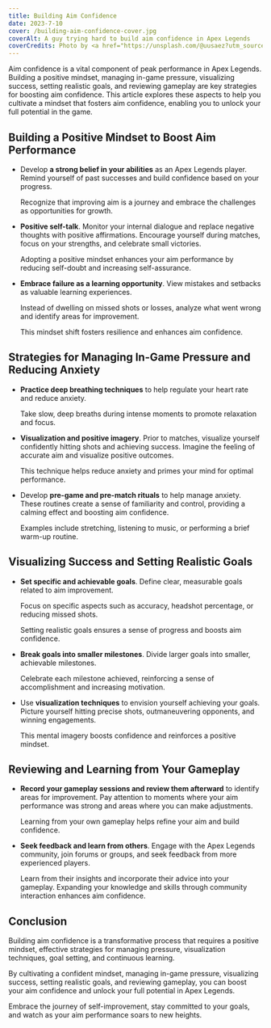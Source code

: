 ```yaml
---
title: Building Aim Confidence
date: 2023-7-10
cover: /building-aim-confidence-cover.jpg
coverAlt: A guy trying hard to build aim confidence in Apex Legends
coverCredits: Photo by <a href="https://unsplash.com/@uusaez?utm_source=unsplash&utm_medium=referral&utm_content=creditCopyText" rel="nofollow" target="_blank">Fausto Sandoval</a> on <a href="https://unsplash.com/photos/s4ip4-QiT6w?utm_source=unsplash&utm_medium=referral&utm_content=creditCopyText" rel="nofollow" target="_blank">Unsplash</a>
---
```


Aim confidence is a vital component of
peak performance in Apex Legends. Building
a positive mindset, managing in-game pressure,
visualizing success, setting realistic goals,
and reviewing gameplay are key strategies
for boosting aim confidence. This article explores
these aspects to help you cultivate a mindset
that fosters aim confidence, enabling you
to unlock your full potential in the game.

## Building a Positive Mindset to Boost Aim Performance

- Develop **a strong belief in your
  abilities** as an Apex Legends player. Remind yourself
  of past successes and build confidence based
  on your progress.

  Recognize that improving aim
  is a journey and embrace the challenges as opportunities for growth.

- **Positive self-talk**. Monitor your internal dialogue
  and replace negative thoughts with positive
  affirmations. Encourage yourself during matches,
  focus on your strengths, and celebrate small victories.

  Adopting a positive mindset enhances your
  aim performance by reducing self-doubt
  and increasing self-assurance.

- **Embrace failure as a learning opportunity**.
  View mistakes and setbacks as valuable learning experiences.

  Instead of dwelling on missed shots or losses,
  analyze what went wrong and identify areas for improvement.

  This mindset shift fosters resilience and enhances aim confidence.

## Strategies for Managing In-Game Pressure and Reducing Anxiety

- **Practice deep breathing
  techniques** to help regulate your heart rate and
  reduce anxiety.

  Take slow, deep breaths during
  intense moments to promote relaxation and focus.

- **Visualization and positive imagery**. Prior to matches,
  visualize yourself confidently hitting shots and
  achieving success. Imagine the feeling of accurate
  aim and visualize positive outcomes.

  This technique helps reduce anxiety and
  primes your mind for optimal performance.

- Develop **pre-game and pre-match rituals** to help manage anxiety.
  These routines create a sense of familiarity and control,
  providing a calming effect and boosting aim confidence.

  Examples include stretching, listening to music, or
  performing a brief warm-up routine.

## Visualizing Success and Setting Realistic Goals

- **Set specific and achievable goals**. Define clear,
  measurable goals related to aim improvement.

  Focus on specific aspects such as accuracy,
  headshot percentage, or reducing missed shots.

  Setting realistic goals ensures a sense of
  progress and boosts aim confidence.

- **Break goals into smaller milestones**.
  Divide larger goals into smaller, achievable milestones.

  Celebrate each milestone achieved, reinforcing
  a sense of accomplishment and increasing motivation.

- Use **visualization techniques**
  to envision yourself achieving your goals. Picture
  yourself hitting precise shots, outmaneuvering opponents,
  and winning engagements.

  This mental imagery boosts
  confidence and reinforces a positive mindset.

## Reviewing and Learning from Your Gameplay

- **Record your gameplay sessions and review
  them afterward** to identify areas
  for improvement. Pay attention to moments where your
  aim performance was strong and areas where you can
  make adjustments.

  Learning from your own gameplay
  helps refine your aim and build confidence.

- **Seek feedback and learn from others**. Engage with
  the Apex Legends community, join forums or groups,
  and seek feedback from more experienced players.

  Learn from their insights and incorporate their
  advice into your gameplay. Expanding your knowledge and
  skills through community interaction enhances aim confidence.

## Conclusion

Building aim confidence is a transformative process that
requires a positive mindset, effective strategies
for managing pressure, visualization techniques,
goal setting, and continuous learning.

By cultivating
a confident mindset, managing in-game pressure,
visualizing success, setting realistic goals,
and reviewing gameplay, you can boost your aim confidence
and unlock your full potential in Apex Legends.

Embrace the journey of self-improvement, stay committed to your goals,
and watch as your aim performance soars to new heights.
